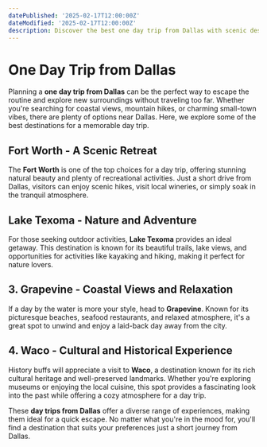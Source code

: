 ```yaml
---
datePublished: '2025-02-17T12:00:00Z'
dateModified: '2025-02-17T12:00:00Z'
description: Discover the best one day trip from Dallas with scenic destinations, exciting activities, and top recommendations for a perfect getaway.
---
```


# One Day Trip from Dallas

Planning a **one day trip from Dallas** can be the perfect way to escape the routine and explore new surroundings without traveling too far. Whether you're searching for coastal views, mountain hikes, or charming small-town vibes, there are plenty of options near Dallas. Here, we explore some of the best destinations for a memorable day trip.

## Fort Worth - A Scenic Retreat

The **Fort Worth** is one of the top choices for a day trip, offering stunning natural beauty and plenty of recreational activities. Just a short drive from Dallas, visitors can enjoy scenic hikes, visit local wineries, or simply soak in the tranquil atmosphere.

## Lake Texoma - Nature and Adventure

For those seeking outdoor activities, **Lake Texoma** provides an ideal getaway. This destination is known for its beautiful trails, lake views, and opportunities for activities like kayaking and hiking, making it perfect for nature lovers.

<PromotionSection />

## 3. Grapevine - Coastal Views and Relaxation

If a day by the water is more your style, head to **Grapevine**. Known for its picturesque beaches, seafood restaurants, and relaxed atmosphere, it's a great spot to unwind and enjoy a laid-back day away from the city.

## 4. Waco - Cultural and Historical Experience

History buffs will appreciate a visit to **Waco**, a destination known for its rich cultural heritage and well-preserved landmarks. Whether you're exploring museums or enjoying the local cuisine, this spot provides a fascinating look into the past while offering a cozy atmosphere for a day trip.

These **day trips from Dallas** offer a diverse range of experiences, making them ideal for a quick escape. No matter what you're in the mood for, you'll find a destination that suits your preferences just a short journey from Dallas.
